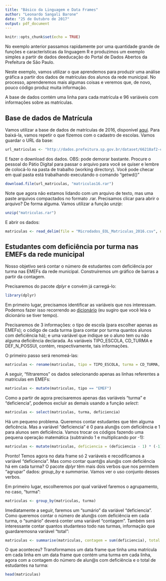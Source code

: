 ```yaml
---
title: "Básico da Linguagem e Data Frames"
author: "Leonardo Sangali Barone"
date: "25 de Outubro de 2017"
output: pdf_document
---
```


```r
knitr::opts_chunk$set(echo = TRUE)
```

No exemplo anterior passamos rapidamente por uma quantidade grande de funções e características da linguagem R e produzimos um exemplo simples a partir de dados deeducação do Portal de Dados Abertos da Prefeitura de São Paulo.

Neste exemplo, vamos utilizar o que aprendemos para produzir uma análise gráfica a partir dos dados de matrículas dos alunos da rede municipal. No processo, aprenderemos mais algumas coisas e veremos que, de novo, pouco código produz muita informação.

A base de dados contém uma linha para cada matrícula e 96 variáveis com informações sobre as matrículas.

## Base de dados de Matrícula

Vamos utilizar a base de dados de matrículas de 2016, disponível [aqui](http://dados.prefeitura.sp.gov.br/dataset/microdados-da-rede-municipal-de-ensino-matriculas/resource/a12a5380-cadf-41bf-bf6b-e8e39e1bc655). Para baixá-la, vamos repetir o que fizemos com o cadastro de escolas. Vamos guardar o URL da base:

```r
url_matriculas <- "http://dados.prefeitura.sp.gov.br/dataset/66218af2-c669-49bc-842c-df8fcc6364ca/resource/a12a5380-cadf-41bf-bf6b-e8e39e1bc655/download/microdadoseolmatriculas2016.rar"
```

E fazer o download dos dados. OBS: pode demorar bastante. Procure o pessoal do Pátio Digital para passar o arquivo para você se quiser e lembre de colocá-lo na pasta de trabalho (working directory). Você pode checar em qual pasta está trabalhando executando o comando "getwd()"

```r
download.file(url_matriculas, "matriculas16.rar")
```

Note que agora não estamos lidando com um arquivo de texto, mas uma paste arquivos compactados no formato .rar. Precisamos clicar para abrir o arquivo? De forma alguma. Vamos utilizar a função _unzip_:

```r
unzip("matriculas.rar")
```

E abrir os dados:

```r
matriculas <- read_delim(file = "Microdados_EOL_Matriculas_2016.csv", delim = ";")
```

## Estudantes com deficiência por turma nas EMEFs da rede municipal

Nosso objetivo será contar o número de estudantes com deficiência por turma nas EMEFs da rede municipal. Construíremos um gráfico de barras a partir da contagem.

Precisaremos do pacote _dplyr_ e convém já carregá-lo:

```r
library(dplyr)
```


Em primeiro lugar, precisamos identificar as variáveis que nos interessam. Podemos fazer isso recorrendo ao [dicionário](http://dados.prefeitura.sp.gov.br/dataset/microdados-da-rede-municipal-de-ensino-matriculas/resource/a59b705b-febc-4968-b406-360d4a163747?inner_span=True) (eu sugiro que você leia o dicionário se tiver tempo).

Precisaremos de 3 informações: o tipo de escola (para escolher apenas as EMEFs); o código de cada turma (para contar por turma quantos alunos com deficiência há); e uma variável que indique se o aluno tem ou não alguma deficiência declarada. As variáveis TIPO_ESCOLA, CD_TURMA e DEF_N_POSSUI, contém, respectivamente, tais informações.

O primeiro passo será renomeá-las:

```r
matriculas <- rename(matriculas, tipo = TIPO_ESCOLA, turma = CD_TURMA, deficiencia = DEF_N_POSSUI)
```

A seguir, "filtraremos" os dados selecionando apenas as linhas referentes a matrículas em EMEFs:

```r
matriculas <- mutate(matriculas, tipo == "EMEF")
```

Como a partir de agora precisaremos apenas das variáveis "turma" e "deficiencia", podemos excluir as demais usando a função _select_:

```r
matriculas <- select(matriculas, turma, deficiencia)
```

Há um pequeno problema. Queremos contar estudantes que têm alguma deficência. Mas a variável "deficiencia" é 0 para alun@s com deficiência e 1 para alunos sem deficiência. Vamos trocar os códigos fazendo uma pequena operação matemática (subtraindo 1 e multiplicando por -1):

```r
matriculas <- mutate(matriculas, deficiencia = (deficiencia - 1) * (-1))
```

Pronto! Temos agora no data frame só 2 variáveis e recodificamos a variável "deficiencia". Mas como contar quant@s alun@s com deficiência há em cada turma? O pacote _dplyr_ têm mais dois verbos que nos permitem "agrupar" dados: _group\_by_ e _summarise_. Vamos ver o uso conjunto desses verbos.

Em primeiro lugar, escolheremos por qual variável faremos o agrupamento, no caso, "turma":

```r
matriculas <- group_by(matriculas, turma)
```

Imediatamente a seguir, faremos um "sumário" da variável "deficiencia". Como queremos contar o número de alun@s com deficiência em cada turma, o "sumário" deverá conter uma variável "contagem". Também será interessante contar quantos studanteso todo nas turmas, informação que guardaremosna variável "total":

```r
matriculas <- summarise(matriculas, contagem = sum(deficiencia), total = n())
```

O que aconteceu? Transformamos um data frame que tinha uma matrícula em cada linha em um data frame que contém uma turma em cada linha, agora com a contagem do número de alun@s com deficiência e o total de estudantes na turma:

```r
head(matriculas)
```

